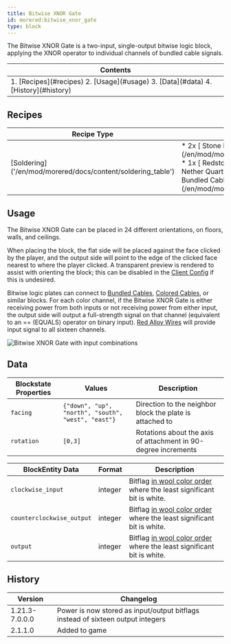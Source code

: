 ```yaml
---
title: Bitwise XNOR Gate
id: morered:bitwise_xnor_gate
type: block
---
```


The Bitwise XNOR Gate is a two-input, single-output bitwise logic block, applying the XNOR operator to individual channels of bundled cable signals.

<table>
	<thead><tr><th>Contents</th></tr></thead>
	<tbody><tr><td>
		1. [Recipes](#recipes)
		2. [Usage](#usage)
		3. [Data](#data)
		4. [History](#history)
	</td></tr></tbody>
</table>

## Recipes
<table>
	<thead>
		<tr>
			<th>Recipe Type</th>
			<th>Ingredients</th>
			<th>Output</th>
			<th>Example</th>
		</tr>
	</thead>
	<tbody>
		<tr>
			<td>[Soldering]('/en/mod/morered/docs/content/soldering_table')</td>
			<td style={{width: '250px'}}>
				* 2x [<ModAsset width={32} height={32} location='morered:stone_plate'/> Stone Plate](/en/mod/morered/docs/content/building_and_crafting/stone_plate)
				* 1x [<ModAsset width={32} height={32} location='redstone'/> Redstone Dust](https://minecraft.wiki/Redstone_Dust)
				* 1x [<ModAsset width={32} height={32} location='quartz'/> Nether Quartz](https://minecraft.wiki/Nether_Quartz)
				* 1x [<ModAsset width={32} height={32} location='morered:bundled_cable'/> Bundled Cable](/en/mod/morered/docs/content/wires_and_cables/bundled_cable)
			</td>
			<td>
				* 1x Bitwise XNOR Gate
			</td>
			<td>
				![Shaped Crafting Recipe for Bitwise XNOR Gates](https://commoble.net/images/morered/recipes/bitwise_xnor_gate_from_gatecrafting.png)
			</td>
		</tr>
	</tbody>
</table>

## Usage

The Bitwise XNOR Gate can be placed in 24 different orientations, on floors, walls, and ceilings.

When placing the block, the flat side will be placed against the face clicked by the player, and the output side will point to the edge of the clicked face nearest to where the player clicked. A transparent preview is rendered to assist with orienting the block; this can be disabled in the [Client Config](/en/mod/morered/configuration/client_config) if this is undesired.

Bitwise logic plates can connect to [Bundled Cables](/en/mod/morered/docs/block/wires_and_cables/bundled_cable), [Colored Cables](/en/mod/morered/docs/block/wires_and_cables/colored_cables), or similar blocks. For each color channel, if the Bitwise XNOR Gate is either receiving power from both inputs or not receiving power from either input, the output side will output a full-strength signal on that channel (equivalent to an == (EQUALS) operator on binary input).
[Red Alloy Wires](/en/mod/morered/docs/content/wires_and_cables/red_alloy_wire) will provide input signal to all sixteen channels.

![Bitwise XNOR Gate with input combinations](https://commoble.net/images/morered/bitwise_xnor_gate_combinations.png)

## Data

| Blockstate Properties | Values | Description
| --- | - | -
| `facing` | `{"down", "up", "north", "south", "west", "east"}` | Direction to the neighbor block the plate is attached to
| `rotation` | `[0,3]` | Rotations about the axis of attachment in 90-degree increments

| BlockEntity Data | Format | Description
| --- | - | -
| `clockwise_input` | integer | Bitflag [in wool color order](https://minecraft.wiki/Wool#ID) where the least significant bit is white.
| `counterclockwise_output` | integer | Bitflag [in wool color order](https://minecraft.wiki/Wool#ID) where the least significant bit is white.
| `output` | integer | Bitflag [in wool color order](https://minecraft.wiki/Wool#ID) where the least significant bit is white.

## History
| Version | Changelog
| --- | -
| 1.21.3-7.0.0.0 | Power is now stored as input/output bitflags instead of sixteen output integers
| 2.1.1.0 | Added to game
